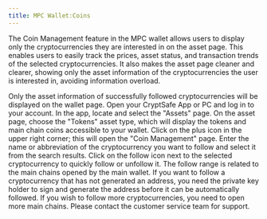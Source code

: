 ```yaml
---
title: MPC Wallet:Coins
---
```


The Coin Management feature in the MPC wallet allows users to display only the cryptocurrencies they are interested in on the asset page. This enables users to easily track the prices, asset status, and transaction trends of the selected cryptocurrencies. It also makes the asset page cleaner and clearer, showing only the asset information of the cryptocurrencies the user is interested in, avoiding information overload.

<Tip>
Only the asset information of successfully followed cryptocurrencies will be displayed on the wallet page.
</Tip>

<Steps>
<Step title="Open CryptSafe App or PC">
    Open your CryptSafe App or PC and log in to your account.
</Step>
<Step title="Select Tokens Asset Type">
    In the app, locate and select the "Assets" page. On the asset page, choose the "Tokens" asset type, which will display the tokens and main chain coins accessible to your wallet.
</Step>
<Step title="Go to Coin Management Page">
    Click on the plus icon in the upper right corner; this will open the "Coin Management" page. Enter the name or abbreviation of the cryptocurrency you want to follow and select it from the search results.
</Step>
<Step title="Quickly Follow or Unfollow a Cryptocurrency">
    Click on the follow icon next to the selected cryptocurrency to quickly follow or unfollow it.
    <Tip>
The follow range is related to the main chains opened by the main wallet. If you want to follow a cryptocurrency that has not generated an address, you need the private key holder to sign and generate the address before it can be automatically followed.
If you wish to follow more cryptocurrencies, you need to open more main chains. Please contact the customer service team for support.
</Tip>
</Step>
</Steps>

